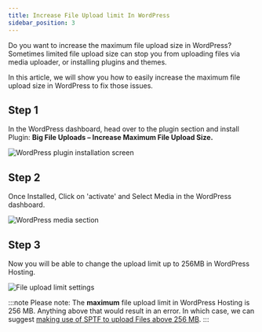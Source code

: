 ```yaml
---
title: Increase File Upload limit In WordPress
sidebar_position: 3
---
```


Do you want to increase the maximum file upload size in WordPress? Sometimes limited file upload size can stop you from uploading files via media uploader, or installing plugins and themes.

In this article, we will show you how to easily increase the maximum file upload size in WordPress to fix those issues.

## Step 1

In the WordPress dashboard, head over to the plugin section and install Plugin: **Big File Uploads – Increase Maximum File Upload Size.**

![WordPress plugin installation screen](./img/wordpress/wp-file-upload-plugin.jpg)

## Step 2

Once Installed, Click on 'activate' and Select Media in the WordPress dashboard.

![WordPress media section](./img/wordpress/wp-media-section.jpg)

## Step 3

Now you will be able to change the upload limit up to 256MB in WordPress Hosting.

![File upload limit settings](./img/wordpress/wp-upload-limit-settings.jpg)

:::note
Please note: The **maximum** file upload limit in WordPress Hosting is 256 MB. Anything above that would result in an error. In which case, we can suggest [making use of SPTF to upload Files above 256 MB](/vendasta-products/vendasta-products-website/vendasta-products-website-faqs/uploading-large-files-with-sptf).
:::